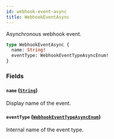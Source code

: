 ```yaml
---
id: webhook-event-async
title: WebhookEventAsync
---
```


Asynchronous webhook event.

```graphql
type WebhookEventAsync {
  name: String!
  eventType: WebhookEventTypeAsyncEnum!
}
```

### Fields

#### `name` ([`String`](../../../developer/api-reference/scalars/string))

Display name of the event.

#### `eventType` ([`WebhookEventTypeAsyncEnum`](../../../developer/api-reference/enums/webhook-event-type-async-enum))

Internal name of the event type.
